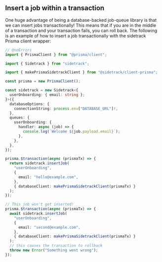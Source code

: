 ## Insert a job within a transaction

One huge advantage of being a database-backed job-queue library is that we can insert jobs transactionally! This means that if you are in the middle of a transaction and your transaction fails, you can roll back. The following is an example of how to insert a job transactionally with the sidetrack Prisma client wrapper:

```ts twoslash
// @noErrors
import { PrismaClient } from "@prisma/client";

import { Sidetrack } from "sidetrack";

import { makePrismaSidetrackClient } from "@sidetrack/client-prisma";

const prisma = new PrismaClient();

const sidetrack = new Sidetrack<{
  userOnboarding: { email: string };
}>({
  databaseOptions: {
    connectionString: process.env["DATABASE_URL"]!,
  },
  queues: {
    userOnboarding: {
      handler: async (job) => {
        console.log(`Welcome ${job.payload.email}`);
      },
    },
  },
});

prisma.$transaction(async (prismaTx) => {
  return sidetrack.insertJob(
    "userOnboarding",
    {
      email: "hello@example.com",
    },
    { databaseClient: makePrismaSidetrackClient(prismaTx) }
  );
});

// This job won't get inserted!
prisma.$transaction(async (prismaTx) => {
  await sidetrack.insertJob(
    "userOnboarding",
    {
      email: "second@example.com",
    },
    { databaseClient: makePrismaSidetrackClient(prismaTx) }
  );
  // this causes the transaction to rollback
  throw new Error("Something went wrong");
});
```
